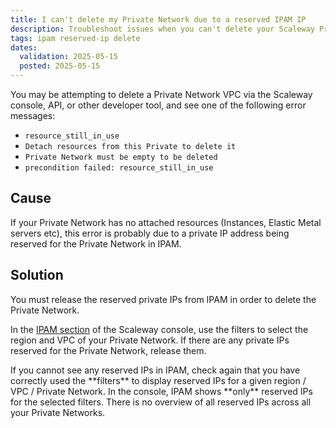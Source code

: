 ```yaml
---
title: I can't delete my Private Network due to a reserved IPAM IP
description: Troubleshoot issues when you can't delete your Scaleway Private Network due to a reserved IP address in IPAM.
tags: ipam reserved-ip delete
dates:
  validation: 2025-05-15
  posted: 2025-05-15
---
```



You may be attempting to delete a Private Network VPC via the Scaleway console, API, or other developer tool, and see one of the following error messages:

- `resource_still_in_use`
- `Detach resources from this Private to delete it`
- `Private Network must be empty to be deleted`
- `precondition failed: resource_still_in_use`

## Cause

If your Private Network has no attached resources (Instances, Elastic Metal servers etc), this error is probably due to a private IP address being reserved for the Private Network in IPAM.

## Solution

You must release the reserved private IPs from IPAM in order to delete the Private Network.

In the [IPAM section](https://console.scaleway.com/ipam/) of the Scaleway console, use the filters to select the region and VPC of your Private Network. If there are any private IPs reserved for the Private Network, release them.

<Lightbox image={image} alt="A screenshot of the Scaleway console highlights the three dot menu next to a reserved private IP address in IPAM, with the 'Release IP' action" />

<Message type="tip">
If you cannot see any reserved IPs in IPAM, check again that you have correctly used the **filters** to display reserved IPs for a given region / VPC / Private Network. In the console, IPAM shows **only** reserved IPs for the selected filters. There is no overview of all reserved IPs across all your Private Networks.
</Message>